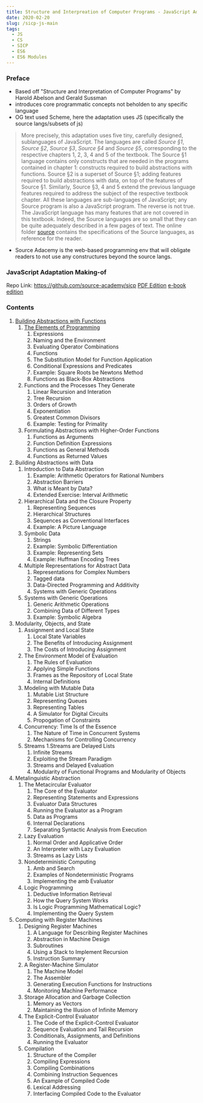 ```yaml
---
title: Structure and Interpreation of Computer Programs - JavaScript Adaptation
date: 2020-02-20
slug: /sicp-js-main
tags:
  - JS
  - CS
  - SICP
  - ES6
  - ES6 Modules
---
```


### Preface
- Based off "Structure and Interpretation of Computer Programs" by Harold Abelson and Gerald Sussman
- introduces core programmatic concepts not beholden to any specific language
- OG text used Scheme, here the adaptation uses JS (specifically the source langs/subsets of js)

> More precisely, this adaptation uses five tiny, carefully designed, sublanguages of JavaScript. The languages are called *Source §1*, *Source §2*, *Source §3*, *Source §4* and *Source §5*, corresponding to the respective chapters 1, 2, 3, 4 and 5 of the textbook. The Source §1 language contains only constructs that are needed in the programs contained in chapter 1: constructs required to build abstractions with functions. Source §2 is a superset of Source §1; adding features required to build abstractions with data, on top of the features of Source §1. Similarly, Source §3, 4 and 5 extend the previous language features required to address the subject of the respective textbook chapter. All these languages are sub-languages of JavaScript; any Source program is also a JavaScript program. The reverse is not true. The JavaScript language has many features that are not covered in this textbook. Indeed, the Source languages are so small that they can be quite adequately described in a few pages of text. The online folder [source](https://sicp.comp.nus.edu.sg/source/) contains the specifications of the Source languages, as reference for the reader.

- Source Adacemy is the web-based programming env that will obligate readers to not use any constructures beyond the source langs.


### JavaScript Adaptation Making-of
Repo Link: https://github.com/source-academy/sicp
[PDF Edition](https://sicp.comp.nus.edu.sg/sicpjs.pdf)
[e-book edition](https://sicp.comp.nus.edu.sg/sicpjs.epub)

### Contents
1. [Building Abstractions with Functions](sicp-js-building-abstractions-with-functions)
    1. [The Elements of Programming](/sicp-js-elements-of-programming)
        1. Expressions
        1. Naming and the Environment
        1. Evaluating Operator Combinations
        1. Functions
        1. The Substitution Model for Function Application
        1. Conditional Expressions and Predicates
        1. Example: Square Roots be Newtons Method
        1. Functions as Black-Box Abstractions
    1. Functions and the Processes They Generate
        1. Linear Recursion and Interation 
        1. Tree Recursion
        1. Orders of Growth
        1. Exponentiation 
        1. Greatest Common Divisors
        1. Example: Testing for Primality
    1. Formulating Abstractions with Higher-Order Functions 
        1. Functions as Arguments
        1. Function Definition Expressions
        1. Functions as General Methods
        1. Functions as Returned Values
2. Building Abstractions with Data
    1. Introduction to Data Abstraction
        1. Example: Arithmetic Operators for Rational Numbers
        1. Abstraction Barriers
        1. What is Meant by Data?
        1. Extended Exercise: Interval Arithmetic
    1. Hierarchical Data and the Closure Property
        1. Representing Sequences 
        1. Hierarchical Structures
        1. Sequences as Conventional Interfaces
        1. Example: A Picture Language
    1. Symbolic Data
        1. Strings
        1. Example: Symbolic Differentiation
        1. Example: Representing Sets
        1. Example: Huffman Encoding Trees 
    1. Multiple Representations for Abstract Data
        1. Representations for Complex Numbers 
        1. Tagged data 
        1. Data-Directed Programming and Additivity
        1. Systems with Generic Operations 
    1. Systems with Generic Operations
        1. Generic Arithmetic Operations 
        1. Combining Data of Different Types
        1. Example: Symbolic Algebra
3. Modularity, Objects, and State
    1. Assignment and Local State 
        1. Local State Variables
        1. The Benefits of Introducing Assignment
        1. The Costs of Introducing Assignment
    1. The Environment Model of Evaluation
        1. The Rules of Evaluation
        1. Applying Simple Functions
        1. Frames as the Repository of Local State
        1. Internal Definitions 
    1. Modeling with Mutable Data
        1. Mutable List Structure
        1. Representing Queues
        1. Representing Tables
        1. A Simulator for Digital Circuits
        1. Propogation of Constraints
    1. Concurrency: Time Is of the Essence
        1. The Nature of Time in Concurrent Systems
        1. Mechanisms for Controlling Concurrency
    1. Streams
        1.Streams are Delayed Lists
        1. Infinite Streams
        1. Exploiting the Stream Paradigm
        1. Streams and Delayed Evaluation 
        1. Modularity of Functional Programs and Modularity of Objects 
4. Metalinguistic Abstraction
    1. The Metacircular Evaluator 
        1. The Core of the Evaluator
        1. Representing Statements and Expressions
        1. Evaluator Data Structures
        1. Running the Evaluator as a Program 
        1. Data as Programs
        1. Internal Declarations
        1. Separating Syntactic Analysis from Execution
    1. Lazy Evaluation
        1. Normal Order and Applicative Order
        1. An Interpreter with Lazy Evaluation
        1. Streams as Lazy Lists
    1. Nondeterministic Computing
        1. Amb and Search
        1. Examples of Nondeterministic Programs
        1. Implementing the amb Evaluator 
    1. Logic Programming 
        1. Deductive Information Retrieval
        1. How the Query System Works
        1. Is Logic Programming Mathematical Logic?
        1. Implementing the Query System
5. Computing with Register Machines
    1. Designing Register Machines 
        1. A Language for Describing Register Machines
        1. Abstraction in Machine Design 
        1. Subroutines 
        1. Using a Stack to Implement Recursion 
        1. Instruction Summary
    1. A Register-Machine Simulator 
        1. The Machine Model 
        1. The Assembler
        1. Generating Execution Functions for Instructions
        1. Monitoring Machine Performance
    1. Storage Allocation and Garbage Collection
        1. Memory as Vectors
        1. Maintaining the Illusion of Infinite Memory 
    1. The Explicit-Control Evaluator
        1. The Code of the Explicit-Control Evaluator
        1. Sequence Evaluation and Tail Recursion
        1. Conditionals, Assignments, and Definitions 
        1. Running the Evaluator 
    1. Compilation 
        1. Structure of the Compiler
        1. Compiling Expressions
        1. Compiling Combinations
        1. Combining Instruction Sequences
        1. An Example of Compiled Code
        1. Lexical Addressing 
        1. Interfacing Compiled Code to the Evaluator 
